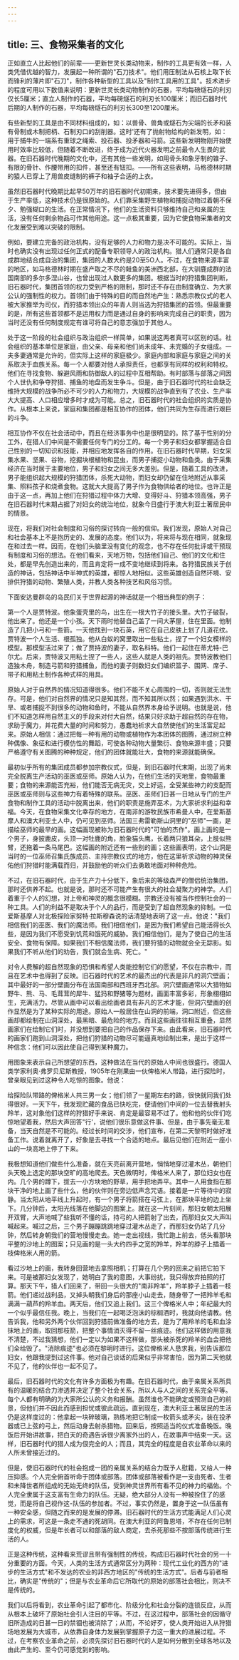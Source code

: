 ```yaml
---
---
---
```

title: 三、食物采集者的文化
---



正如直立人比起他们的前辈——更新世灵长类动物来，制作的工具更有效一样，人类凭借优越的智力，发展起一种所谓的"石刀技术"。他们用压制法从石核上取下长而锋利的薄片即"石刀"，制作各种新型的工具以及"制作工具用的工具"。技术进步的程度可用以下数值来说明：更新世灵长类动物制作的石器，平均每磅燧石的利刃仅长5厘米；直立人制作的石器，平均每磅燧石的利刃长100厘米；而旧石器时代后期的人制作的石器，平均每磅燧石的利刃长300至1200厘米。

有些新型的工具是由不同材料组成的，如：以兽骨、兽角或燧石为尖端的长矛和装有骨制或木制把柄、石制刃口的刮削器。这时'还有了抛射物给构的新发明，如：用于捕牛的一端系有重球之绳索、投石器、投矛器和弓箭。这些新发明物刚开始使用时效率比较低，但随着不断改进，终于成为近代火器发明之前最令人生畏的武器。在旧石器时代晚期的文化中，还有其他一些发明，如用骨头和象牙制的锥子、有限的骨针、作腰带用的扣件，甚至还有钮扣。——所有这些表明，马格德林时期的猿人已穿上了用兽皮缝制的裤子和袖子合适的上衣。

虽然旧石器时代晚期比起早50万年的旧石器时代初期来，技术要先进得多，但由于生产率低，这种技术仍是很原始的。人们靠采集野生植物和捕捉动物过着朝不保夕、勉强糊口的生活。在正常情况下，他们的生活资料只够维持自己和亲属的生活，没有任何剩余物品可作其他用途。这一点极其重要，因为它使食物采集者的文化发展受到难以突破的限制。

例如，要建立完备的政治机构，没有足够的人力和物力是决不可能的。实际上，当时也确实没有出现过任何正式的配备专职领导人的政治机构。猎人们通常只是各自成群地结合成自治的集团，集团的人数大约是20至5O人。不过，在食物来源丰富的地区，如马格德林时期在盛产取之不尽的鲑鱼的美洲西北部，在大驯鹿成群的法国南部的多尔多涅山谷，也曾出现过人数更多的集团。根据当时的狩猎集团判断，旧石器时代，集团首领的权力受到严格的限制，那时还不存在由制度确立、为大家公认的强制性的权力。首领们由于特殊的目的而自然地产生：熟悉宗教仪式的老人被大家推举为司仪，而狩猎本领出众的年青人则当选为狩猎集团的首领。但最重要的是，所有这些首领都不是运用权力而是通过自身的影响来完成自己的职责，因为当时还没有任何制度规定有谁可将自己的意志强加于其他人。

处于这一阶段的社会组织与政治组织一样简单，如果说这两者真可以区别的话。社会组织的基本单位是家庭，由父亲、母亲和他们尚未成年、未完婚的子女组成。一夫多妻通常是允许的，但实际上这样的家庭极少。家庭内部和家庭与家庭之间的关系取决于血族关系。每一个人都要对他人承担责任，也都享有同样的权利和特权。他们在寻找食物、躲避风雨和防御敌人的过程中互相帮助。有时部落与部落之间因个人世仇和争夺狩猎、捕鱼的地盘而发生争斗。但是，由于旧石器时代的社会缺乏维持大规模的战争所必不可少的人力和物力，大规模的战争直到有了农业、生产率大大提高、人口相应增多时才成为可能。总之，旧石器时代的社会组织的实质是协作。从根本上来说，家庭和集团都是相互协作的团体，他们共同为生存而进行艰巨的斗争。

相互协作不仅在社会活动中，而且在经济事务中也是很明显的。除了基于性别的分工外，在猎人们中间是不需要任何专门的分工的。每一个男子和妇女都掌握适合自己性别的一切知识和技能，并相应地发挥各自的作用。在旧石器时代早期，妇女采集水果、坚果、谷物，挖掘块根植物和昆虫，而男子捕捉小动物和鱼类。由于采集经济在当时居于主要地位，男子和妇女之间无多大差别。但是，随着工具的改进，男子能组织起大规模的狩猎团体，杀死大动物，而妇女却仍留在住地附近从事采集、照料孩子和烧煮食物。这就大大提高了男子作为食物供给者的地位。也许正是由于这一点，再加上他们在狩猎过程中体力大增、变得好斗、狩猎本领高强，男子在旧石器时代末期占据了对妇女的统治地位，就象今日盛行于澳大利亚士著居民中的情景。

现在，将我们对社会制度和习俗的探讨转向一般的信仰。我们发现，原始人对自己和社会基本上不是抱历史的、发展的态度。他们以为，将来将与现在相同，就象现在和过去一样。因而，在他们头脑里没有变化的观念，也不存在任何批评或干预现有制度和习俗的想法。在他们看来，天地万物，包括他们自己、他们的文化和住处，都是早先创造出来的，而且肯定将一成不变地继续到将来。各狩猎民族关于创造的神话，包括神话中半神式的英雄，都惊人地相似。这些英雄创造自然环境、安排供狩猎的动物、繁殖人类，并教人类各种技艺和风俗习惯。

下面安达曼群岛的岛民们关于世界起源的神话就是一个相当典型的例子：

第一个人是贾特波。他象蛋壳里的鸟，出生在一根大竹子的接头里。大竹子破裂，他出来了。他还是一个小孩。天下雨时他替自己盖了一间大茅屋，住在里面。他制造了几把小弓和一些箭。一天他找到一块石英，用它在自己皮肤上划了几道花纹。贾特波一个人生活、根孤独。他从白蚁的窝里取出一些粘土，捏了一个妇女模样的模型。那模型活过来了；做了贾持波的妻子，取名科特。他们一起住在蒂尤特-巴尔尤。后来，贾特波又用粘土捏了一些人，这些人就是人类的祖先。贾特波教他们造独木舟，制造弓箭和狩猎捕鱼，而他的妻子则数妇女们编织篮子、围网、席子、带子和用粘土制作各种式样的用具。

原始人对于自然界的情况知道得很多。他们不能不关心周围的一切，否则就无法生存。可是，他们对自然界的情况只是知其然，而不知其所以然；如果遇到洪水、干旱、或者捕捉不到很多的动物和鱼时，不能从自然界本身给予说明。也就是说，他们不知道怎样用自然主义的手段来对付大自然，结果只好求助于超自然的存在物，求助于魔力，并花费大量的时间和努力，愚蠢地祈求大自然使他们的生活富足起来。原始人相信：通过把每一种有用的动物或植物作为本团体的图腾，通过树立种种偶像、象征和进行模仿性的舞蹈，可使各种动物大量繁衍、食物来源丰盛；只要严格遵守有关图腾的种种规定，他们的团体就能壮大，食物的来源就能确保。

最初似乎所有的集团成员都参加宗教仪式，但是，到旧石器时代末期，出现了尚未完全脱离生产活动的巫医或巫师。原始人认为，在他们生活的天地里，食物最重要；食物的来源能否充裕，他们能否无病无灾，交上好运，全受某些神力的支配而巫医或巫师则与这些神力有着特殊的联系。巫医、巫师们日甚一日地从专门的生产食物和制作工具的活动中脱离出来，他们的职责是施弄巫术，为大家祈求利益和幸福。今天，在食物采集文化幸存的地方，在南非的游牧民族市希曼人中，在爱斯基摩人和澳大利亚土人中，仍可见到巫师。法国三弗雷勒斯山洞里的"巫师"一画，是描绘巫师的最早的画。这幅画现被称为旧石器时代的"可怕的杰作"。画上画的是一个男子，身披鹿皮，头顶一对牡鹿的角，脸象猫头鹰，长着两只狼耳朵，上肢似熊臂，还拖着一条马尾巴。这幅画的附近还有一些别的画；这些画表明，这个山洞是当时的一位巫师召集氏族成员、主持宗教仪式的地方，他在这里祈求动物的神灵保佑他们狩猎时能满载而归，并鼓励他的听众们去勇敢地面对种种危险。

不过，在旧石器时代，由于生产力十分低下，象后来的等级森严的僧侣统治集团，那时还供养不起。也就是说，那时还不可能产生有很大的社会凝聚力的神学。人们着重于个人的幻想，对上帝和神灵的概念很模糊。宗教还没有被当作控制社会的一种工具。人们的利益不是取决于个人的品行，而是受到了超自然现象的抑制。一位爱斯基摩人对北极探险家努特·拉斯穆森说的话清楚地表明了这一点。他说："我们相信我们的巫医、我们的魔法师。我们相信他们，是因为我们希望自己能活得长久些，是因为我们不愿受到饥荒和饿死的威胁。我们相信他们，是为了使自己的生活安全、食物有保障。如果我们不相信魔法师，我们要狩猎的动物就会全无踪影。如果我们不听从他们的劝告，我们就会生病、死亡。"

对令人费解的超自然现象的恐惧和希望人类能控制它们的愿望，不仅在宗教中，而且在艺术中也得到了反映。旧石器时代的艺术的最杰出的代表是非凡的洞穴壁画；其中最好的一部分壁画分布在法国南部和西班牙西北部。洞穴壁画通常以大猎物如野牛、熊、马、毛茸茸的犀牛、猛犸和野猪等为题材。画面丰富多彩，形象栩栩如生，充满活力。尽管从画中可以看出绘画者具有非凡的艺术才能，但洞穴壁画的创作显然是为了某种实际的用途。原始人一般居住在山洞的前端，洞口附近，但这些画却都绘制在山洞深处，最黑暗、最危险的地方。而且这些画往往相互重叠，显然画家们在绘制它们时，并没想到要把自己的作品保存下来。由此看来，旧石器时代的画家们跑到山洞深处，把他们狩猎的动物尽可能逼真地绘制出来，是出于这样一种信念：他们可以因此使自己得到某种魔力。

用图象来表示自己所想望的东西，这种做法在当代的原始人中间也很盛行。德国人类学家利奥·弗罗贝尼斯教授，1905年在刚果由一伙俾格米人带路，进行探险时，曾亲眼见到过这种令人吃惊的图象。他说：

给探险队带路的俾格米人共三男一女；他们领了一星期左右的路，很快就同我们处得很好。一天下午，我发现贮藏的食品已快吃完，便请他们中间的一位去替我射头羚羊，这对象他们这样的狩猎好手来说、肯定是最容易不过了。他和他的伙伴们吃惊地望着我，然后大声回答"行'，说他们很乐意做这件事、但是，由于事先毫无准备，当天自然是不可能的。经过长时间的交涉，他们宣布，在第二天黎明时做好准备工作。说着就离开了，好象是去寻找一个合适的地点。最后见他们在附近一座小山的一块高地上停了下来。

我极想知道他们做些什么准备，就在天亮前离开营地，悄悄地穿过灌木丛，朝他们头天晚上选定的那块空旷的高地爬去。天色微明时，俾格米人来了，那位妇女也在内。几个男的蹲下，拔去一小方块地的野草，用手把地弄平。其中一人用食指在那块干净的地上画了些什么，他的伙伴则在旁边低声念咒语。接着是一片等待中的寂静。当太阳从地平线上升起时，有一个男子将箭搭在弓弦上，在那块平地的边上坐下。几分钟后，太阳光线落在他脚边的图案上。就在这一片刻间，那妇女朝太阳展开双臂，大声地喊了些我听不懂的话，持弓的人把箭射了出去，而那妇女又大声叫喊起来。喊过之后，三个男子蹦蹦跳跳地穿过灌木丛走了，而那妇女仍站了几分钟，然后转身朝我们的营地慢慢走去。她一走出视线，我忙跑上前去，低头看那块平整的沙地上的图案；只见画的是一头大约四手之宽的羚羊，羚羊的脖子上插着一枝俾格米人用的箭。

看过沙地上的画，我转身回营地去拿照相机；打算在几个男的回来之前把它拍下来。可是被那妇女发现了，她明白了我的意图，大事纷扰，我只得放弃拍照的打算。那天下午，猎人们回来了，带回一头很大的"南非羚羊"，羚羊脖子上插着一枝箭。他们递过战利品，又掉头朝我们身后的那座小山走去，随身带了一把羚羊毛和满满一葫芦的羚羊血。两天后，他们又追上我们。这三个俾格米人中；年纪最大的一个似乎最信任我。晚上，当我们在一起喝泛泡沫的棕榈酒时，我就向他请教。他告诉我，他和另外两个伙伴回到狩猎前做准备的地方去，是为了用羚羊的毛和血涂抹地上的画，取回那枝箭，把整个事情消灭得不留一丝痕迹。他们这样做的用意我不清楚，不过我猜想，他们一定以为如果不这样做，那头被杀死的羚羊的血会把他们全给毁了。"消除痕迹"也必须在黎明时进行。这位俾格米人恳求我，别告诉那位妇女，他跟我提到过这件事。他对自己谈话的后果似乎非常害怕，因为第二天他就不见了，他的伙伴也一起不见了。

最后，旧石器时代的文化有许多方面极为有趣。在旧石器时代，由于亲属关系所具有的温暖的结合力渗透并决定了整个社会关系，所以人与人之间的关系完全平等。每个人都有明确的为大家所公认的义务和报酬。虽然谁也不能确定或预测自己的前景，但他们并不因此而感到担忧或彼此疏远。直到现在，澳大利亚土著居民的生活仍是这样度过的：他拿起一块碎玻璃，熟练地把它制成一枚箭头或矛尖，装在投矛器或已上弦的弓上，然后动身去射杀猎物。回来后，按照适当的仪式准备晚饭。晚饭后开始讲故事，把白天的奇遇告诉很少离家外出的人，在故事声中结束一天。这样，旧石器时代的猎人成为佷完全的人；而且，其完全的程度是自农业革命以来的人所未曾接近过的。

但是，使旧石器时代的社会抱成一团的亲属关系的结合力既予人慰籍，又给人一种压抑感。个人完全俯首听命于团体或部落。团体或部落被看作是一支由死者、生者和未降世者所组成的无始无终的队伍，受到神灵世界所有看不见的神力的福佑。个人完全隶属于这支富有生命力的队伍。无疑，绝大部分人没有一种被拴住了的感觉，而是将自己视作这-队伍的参加者。不过，事实仍然是，置身于这一队伍虽有一种安全感，但随之而来的是发展的停滞。旧石器时代的生活方式能满足人们心灵上的需求，可这是一条走不通的死胡同。在澳大利亚的阿鲁恩塔，不存在任何已制度化的权威，但是年长者可以和部落的敌人商定，去杀死那些不按部落传统进行生活的人。

正是这种传统，这种看来荒谬且带有强制性的传统，构成旧石器时代社会的另一十分重要的方面。今天，人类的生活方式通常区分为两种：现代工业化的西方的"进步的生活方式"和不发达的农业的非西方地区的"传统的生活方式"。后者与前者相比，确实是"传统的"；但是与农业革命后它所取代的原始的部落社会相比，则决不是传统的。

我们以后将看到，农业革命引起了都市化、阶级分化和社会分裂的连锁反应，从而从根本上破坏了原始社会引人注目的平等。不过，在这过程中，部落社会的因循守旧所造成的日甚一日的禁锢也被消除了；从而，不论好歹，使人类开始进入从狩猎场地发展为大城市，从依靠自身体力发展到掌握原子力这一重大的进展过程。不过，在考察农业革命之前，必须先探讨旧石器时代的人是如何分散到全球各地以及由此产生的、至今仍可感觉到的影响。